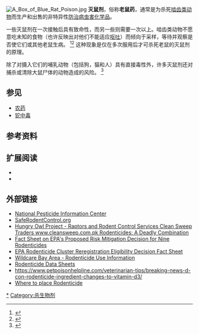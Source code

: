 
[[File:A_Box_of_Blue_Rat_Poison.jpg|thumb]]
'''灭鼠剂'''，俗称'''老鼠药'''，通常是为杀死[[啮齿类动物|啮齿类动物]]而生产和出售的非特异性[[病虫害防治|防治病虫害]][[化学品|化学品]]。

一些灭鼠剂在一次接触后具有致命性，而另一些则需要一次以上。啮齿类动物不愿意吃未知的食物（也许反映出对他们不能适应[[呕吐|呕吐]]）而倾向于采样，等待并观察是否使它们或其他老鼠生病。 <ref>{{cite web|title=Smithsonian: Why rodents can't throw up|url=http://www.smithsonianmag.com/smart-news/why-rodents-cant-throw-up-in-case-you-were-wondering-25707720/?no-ist|accessdate=4 April 2015|archive-date=2020-11-08|archive-url=https://web.archive.org/web/20201108101628/https://www.smithsonianmag.com/smart-news/why-rodents-cant-throw-up-in-case-you-were-wondering-25707720/?no-ist|dead-url=no}}</ref><ref>{{cite web|url=http://www.ratbehavior.org/FoodChoices.htm|title=How do rats choose what to eat?|access-date=2020-10-19|archive-date=2014-12-07|archive-url=https://web.archive.org/web/20141207034033/http://www.ratbehavior.org/FoodChoices.htm|dead-url=no}}</ref> 这种{{le|中毒害羞|poison shyness}}现象是仅在多次服用后才可杀死老鼠的灭鼠剂的原理。

除了对摄入它们的哺乳动物（包括狗，猫和人）具有直接毒性外，许多灭鼠剂还对捕杀或清除大鼠尸体的动物造成{{le|二次中毒|Secondary poisoning}}的风险。 <ref>{{Cite web |url=http://npic.orst.edu/factsheets/rodenticides.html |title=存档副本 |access-date=2020-10-19 |archive-date=2021-04-09 |archive-url=https://web.archive.org/web/20210409144006/http://www.npic.orst.edu/factsheets/rodenticides.html |dead-url=no }}</ref>

==参见==
*[[农药|农药]]
*[[铊中毒|铊中毒]]

==参考资料==
{{Reflist|30em}}

==扩展阅读==
*{{cite book |title= Emergency Procedures for the Small Animal Veterinarian |last= Plunkett |first= Signe J. |year= 2001 |publisher= Harcourt Publishers |isbn= 0-7020-2487-2 |pages= 289–292}} 
*{{cite book |title= Small Animal Toxicology and Poisonings |last= Gfeller |first= Roger W. |author2=Shawn P. Messonnier  |year= 2004 |publisher= Mosby. |isbn= 0-323-01246-9 |pages= 321–326}}

==外部链接==
*[http://npic.orst.edu/ National Pesticide Information Center] {{Wayback|url=http://npic.orst.edu/ |date=20100622091758 }}
* [http://saferodentcontrol.org/site/#sthash.CzoOpO7Q.dpbsSafeRodentControl.org SafeRodentControl.org] {{Wayback|url=http://saferodentcontrol.org/site/#sthash.CzoOpO7Q.dpbsSafeRodentControl.org |date=20201020213026 }}
* [https://web.archive.org/web/20130717092154/http://www.hungryowl.org/services/rodent_control.html Hungry Owl Project - Raptors and  Rodent Control Services Clean Sweep Traders www.cleansweep.com.pk Rodenticides: A Deadly Combination]
*[http://www.epa.gov/pesticides/factsheets/chemicals/rodenticides_fs.htm Fact Sheet on EPA's Proposed Risk Mitigation Decision for Nine Rodenticides] {{Wayback|url=http://www.epa.gov/pesticides/factsheets/chemicals/rodenticides_fs.htm |date=20200609105034 }}
*[http://www.epa.gov/oppsrrd1/REDs/factsheets/2100fact.pdf EPA Rodenticide Cluster Reregistration Eligibility Decision Fact Sheet] {{Wayback|url=http://www.epa.gov/oppsrrd1/REDs/factsheets/2100fact.pdf |date=20061006073319 }}
*[https://web.archive.org/web/20140305130340/http://www.wildcarebayarea.org/site/PageServer?pagename=TakeAction_Rodenticide Wildcare Bay Area - Rodenticide Use Information]
*[http://www.pest-control-north.co.uk/documents Rodenticide Data Sheets] {{Wayback|url=http://www.pest-control-north.co.uk/documents |date=20201204071331 }}
*https://www.petpoisonhelpline.com/veterinarian-tips/breaking-news-d-con-rodenticide-ingredient-changes-to-vitamin-d3/ {{Wayback|url=https://www.petpoisonhelpline.com/veterinarian-tips/breaking-news-d-con-rodenticide-ingredient-changes-to-vitamin-d3/ |date=20210122060404 }}
*[https://pulsegulfcoast.com/best-mouse-poison/ Where to place Rodenticide] {{Wayback|url=https://pulsegulfcoast.com/best-mouse-poison/ |date=20191231141104 }}

{{灭鼠剂}}

[[Category:灭鼠剂|*]]
[[Category:杀生物剂|Category:杀生物剂]]